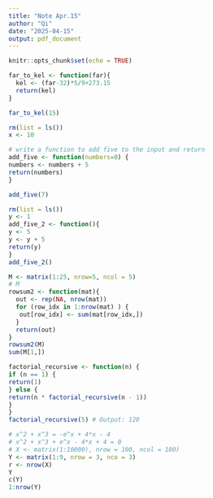 ```yaml
---
title: "Note Apr.15"
author: "Qi"
date: "2025-04-15"
output: pdf_document
---
```


```r
knitr::opts_chunk$set(echo = TRUE)
```

```r
far_to_kel <- function(far){
  kel <- (far-32)*5/9+273.15
  return(kel)
}

far_to_kel(15)


```

```r
rm(list = ls())
x <- 10

# write a function to add five to the input and return
add_five <- function(numbers=0) {
numbers <- numbers + 5
return(numbers)
}

add_five(7)
```

```r
rm(list = ls())
y <- 1
add_five_2 <- function(){
y <- 5
y <- y + 5
return(y)
}
add_five_2()
```
```r
M <- matrix(1:25, nrow=5, ncol = 5)
# M
rowsum2 <- function(mat){
  out <- rep(NA, nrow(mat))
  for (row_idx in 1:nrow(mat) ) {
   out[row_idx] <- sum(mat[row_idx,])
  }
  return(out)
}
rowsum2(M)
sum(M[1,])
```
```r
factorial_recursive <- function(n) {
if (n == 1) {
return(1)
} else {
return(n * factorial_recursive(n - 1))
}
}
factorial_recursive(5) # Output: 120
```
```r
# x^2 + x^3 = -e^x + 4*x - 4
# x^2 + x^3 + e^x - 4*x + 4 = 0
# X <- matrix(1:10000), nrow = 100, ncol = 100)
Y <- matrix(1:9, nrow = 3, nco = 3)
r <- nrow(X)
Y
c(Y)
1:nrow(Y) 
```




